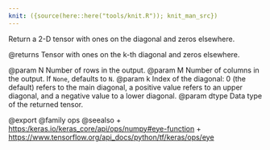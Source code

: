```yaml
---
knit: ({source(here::here("tools/knit.R")); knit_man_src})
---
```

Return a 2-D tensor with ones on the diagonal and zeros elsewhere.

@returns
    Tensor with ones on the k-th diagonal and zeros elsewhere.

@param N Number of rows in the output.
@param M Number of columns in the output. If `None`, defaults to `N`.
@param k Index of the diagonal: 0 (the default) refers to the main
    diagonal, a positive value refers to an upper diagonal,
    and a negative value to a lower diagonal.
@param dtype Data type of the returned tensor.

@export
@family ops
@seealso
+ <https:/keras.io/keras_core/api/ops/numpy#eye-function>
+ <https://www.tensorflow.org/api_docs/python/tf/keras/ops/eye>
